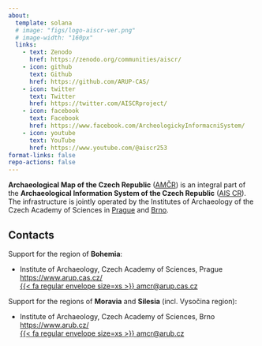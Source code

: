 ```yaml
---
about:
  template: solana
  # image: "figs/logo-aiscr-ver.png"
  # image-width: "160px"
  links:
    - text: Zenodo
      href: https://zenodo.org/communities/aiscr/
    - icon: github
      text: Github
      href: https://github.com/ARUP-CAS/
    - icon: twitter
      text: Twitter
      href: https://twitter.com/AISCRproject/
    - icon: facebook
      text: Facebook
      href: https://www.facebook.com/ArcheologickyInformacniSystem/
    - icon: youtube
      text: YouTube
      href: https://www.youtube.com/@aiscr253
format-links: false
repo-actions: false
---
```


**Archaeological Map of the Czech Republic** ([AMČR](https://amcr-info.aiscr.cz/){.external}) is an integral part of the **Archaeological Information System of the Czech Republic** ([AIS CR](https://aiscr.cz/){.external}). 
The infrastructure is jointly operated by the Institutes of Archaeology of the Czech Academy of Sciences in [Prague](https://arup.cas.cz){.external} and [Brno](https://arub.cz/){.external}.


## Contacts

Support for the region of **Bohemia**:

- Institute of Archaeology, Czech Academy of Sciences, Prague  
  [https://www.arup.cas.cz/](https://www.arup.cas.cz/){.external}  
  [{{< fa regular envelope size=xs >}} amcr@arup.cas.cz](mailto:amcr@arup.cas.cz)

Support for the regions of **Moravia** and **Silesia** (incl. Vysočina region):

- Institute of Archaeology, Czech Academy of Sciences, Brno  
  [https://www.arub.cz/](https://www.arub.cz/){.external}  
  [{{< fa regular envelope size=xs >}} amcr@arub.cz](mailto:amcr@arub.cz)
